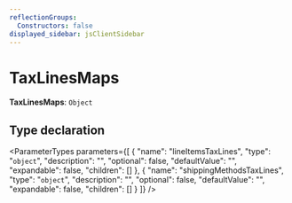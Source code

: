 ```yaml
---
reflectionGroups:
  Constructors: false
displayed_sidebar: jsClientSidebar
---
```



# TaxLinesMaps

 **TaxLinesMaps**: `Object`

## Type declaration

<ParameterTypes parameters={[
  {
    "name": "lineItemsTaxLines",
    "type": "`object`",
    "description": "",
    "optional": false,
    "defaultValue": "",
    "expandable": false,
    "children": []
  },
  {
    "name": "shippingMethodsTaxLines",
    "type": "`object`",
    "description": "",
    "optional": false,
    "defaultValue": "",
    "expandable": false,
    "children": []
  }
]} />

